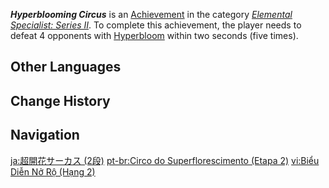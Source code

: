 {{Achievement Infobox
|title        = Hyperblooming Circus
|id           = 82150
|order id     = 2150
|category     = Elemental Specialist: Series II
|description  = Defeat 4 opponents with [[Hyperbloom]] within 2s (×5).
|requirements = 
|primogems    = 10
|tracking     = Tracks the number of times the player defeated 4 opponents in this way.
|topic        = 
|hidden       = 
|tier         = 2
|tiers_total  = 3
|set          = Hyperblooming Circus
}}
'''''Hyperblooming Circus''''' is an [[Achievement]] in the category ''[[Elemental Specialist: Series II]]''. To complete this achievement, the player needs to defeat 4 opponents with [[Hyperbloom]] within two seconds (five times).
<!--
==Gameplay Notes==

==Trivia==
-->
==Other Languages==
{{Other Languages|Transclude=Hyperblooming Circus}}

==Change History==
{{Change History|3.1}}
<!--
==References==
{{Reflist}}
-->
==Navigation==
{{Achievement Navbox}}

[[ja:超開花サーカス (2段)]]
[[pt-br:Circo do Superflorescimento (Etapa 2)]]
[[vi:Biểu Diễn Nở Rộ (Hạng 2)]]